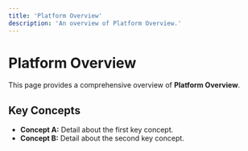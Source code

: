 ```yaml
---
title: 'Platform Overview'
description: 'An overview of Platform Overview.'
---
```


# Platform Overview

This page provides a comprehensive overview of **Platform Overview**.

## Key Concepts

* **Concept A:** Detail about the first key concept.
* **Concept B:** Detail about the second key concept.
